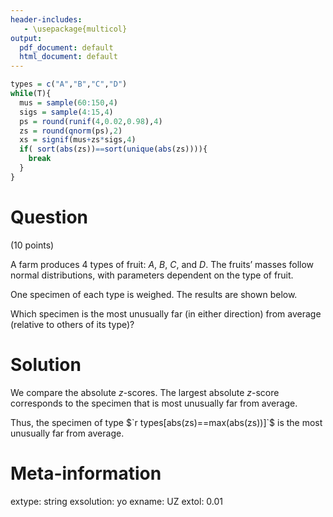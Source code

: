```yaml
---
header-includes:
   - \usepackage{multicol}
output:
  pdf_document: default
  html_document: default
---
```


```r
types = c("A","B","C","D")
while(T){
  mus = sample(60:150,4)
  sigs = sample(4:15,4)
  ps = round(runif(4,0.02,0.98),4)
  zs = round(qnorm(ps),2)
  xs = signif(mus+zs*sigs,4)
  if( sort(abs(zs))==sort(unique(abs(zs)))){
    break
  }
}
```

Question
========

(10 points)

A farm produces 4 types of fruit: $A$, $B$, $C$, and $D$. The fruits' masses follow normal distributions, with parameters dependent on the type of fruit.

\begin{center}
\begin{tabular}{|c|c|c|}\hline
Type of fruit & Mean mass (g) & Standard deviation of mass (g) \\ \hline
$A$ & `r mus[1]` & `r sigs[1]` \\
$B$ & `r mus[2]` & `r sigs[2]` \\
$C$ & `r mus[3]` & `r sigs[3]` \\
$D$ & `r mus[4]` & `r sigs[4]` \\ \hline
\end{tabular}
\end{center}

One specimen of each type is weighed. The results are shown below.

\begin{center}
\begin{tabular}{|c|c|}\hline
Type of fruit & Mass of specimen (g) \\ \hline
$A$ & `r xs[1]` \\
$B$ & `r xs[2]` \\
$C$ & `r xs[3]` \\
$D$ & `r xs[4]` \\ \hline
\end{tabular}
\end{center}

Which specimen is the most unusually far (in either direction) from average (relative to others of its type)?

Solution
========

We compare the absolute $z$-scores. The largest absolute $z$-score corresponds to the specimen that is most unusually far from average.

\begin{center}
\begin{tabular}{|c|c|c|}\hline
Type of fruit & formula & absolute $z$-score \\ \hline
$A$ & $z=\frac{|`r xs[1]`-`r mus[1]`|}{`r sigs[1]`}$ &`r abs(zs[1])` \\
$B$ & $z=\frac{|`r xs[2]`-`r mus[2]`|}{`r sigs[2]`}$ &`r abs(zs[2])` \\
$C$ & $z=\frac{|`r xs[3]`-`r mus[3]`|}{`r sigs[3]`}$ &`r abs(zs[3])` \\
$D$ & $z=\frac{|`r xs[4]`-`r mus[4]`|}{`r sigs[4]`}$ &`r abs(zs[4])` \\ \hline
\end{tabular}
\end{center}

Thus, the specimen of type $`r types[abs(zs)==max(abs(zs))]`$ is the most unusually far from average.

Meta-information
============
extype: string
exsolution: yo
exname: UZ
extol: 0.01

